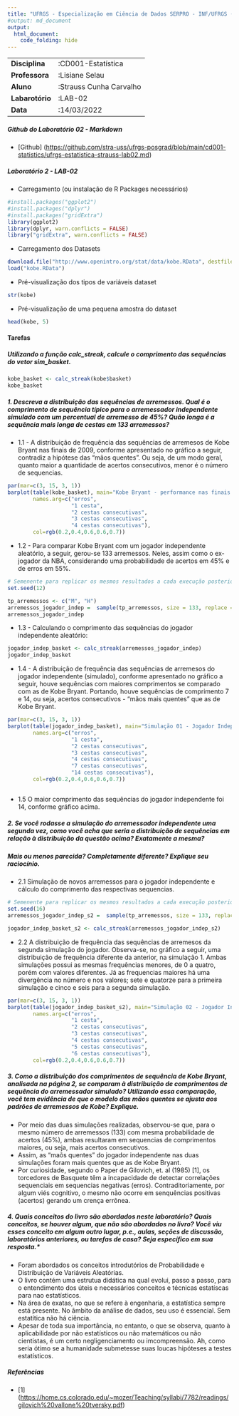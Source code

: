 ```yaml
---
title: "UFRGS - Especialização em Ciência de Dados SERPRO - INF/UFRGS (2022-2023)"
#output: md_document
output: 
  html_document:
    code_folding: hide
---
```


|                 |                         |
|-----------------|-------------------------|
| **Disciplina**  | :CD001-Estatística      |
| **Professora**  | :Lisiane Selau          |
| **Aluno**       | :Strauss Cunha Carvalho |
| **Labarotório** | :LAB-02                 |
| **Data**        | :14/03/2022             |

##### **Github do Laboratório 02 - Markdown**

-   [Github] (<https://github.com/stra-uss/ufrgs-posgrad/blob/main/cd001-statistics/ufrgs-estatistica-strauss-lab02.md>)

##### **Laboratório 2 - LAB-02**

-   Carregamento (ou instalação de R Packages necessários)

```r
#install.packages("ggplot2")
#install.packages("dplyr")
#install.packages("gridExtra")
library(ggplot2)
library(dplyr, warn.conflicts = FALSE)
library("gridExtra", warn.conflicts = FALSE)
```

-   Carregamento dos Datasets

```r
download.file("http://www.openintro.org/stat/data/kobe.RData", destfile = "kobe.RData")
load("kobe.RData")
```

-   Pré-visualização dos tipos de variáveis dataset

```r
str(kobe)
```

-   Pré-visualização de uma pequena amostra do dataset

```r
head(kobe, 5)
```

#### **Tarefas**

##### **Utilizando a função calc_streak, calcule o comprimento das sequências do vetor sim_basket.**

```r
kobe_basket <- calc_streak(kobe$basket)
kobe_basket
```

##### **1. Descreva a distribuição das sequências de arremessos. Qual é o comprimento de sequência típico para o arremessador independente simulado com um percentual de arremesso de 45%? Quão longa é a sequência mais longa de cestas em 133 arremessos?**

-   1.1 - A distribuição de frequência das sequências de arremesos de Kobe Bryant nas finais de 2009, conforme apresentado no gráfico a seguir, contradiz a hipótese das "mãos quentes". Ou seja, de um modo geral, quanto maior a quantidade de acertos consecutivos, menor é o número de sequencias.

```r
par(mar=c(3, 15, 3, 1))
barplot(table(kobe_basket), main="Kobe Bryant - performance nas finais de 2009", las=1, horiz=TRUE,
        names.arg=c("erros",
                    "1 cesta",
                    "2 cestas consecutivas",
                    "3 cestas consecutivas",
                    "4 cestas consecutivas"),
        col=rgb(0.2,0.4,0.6,0.6,0.7))
```

-   1.2 - Para comparar Kobe Bryant com um jogador independente aleatório, a seguir, gerou-se 133 arremessos. Neles, assim como o ex-jogador da NBA, considerando uma probabilidade de acertos em 45% e de erros em 55%.

```r
# Semenente para replicar os mesmos resultados a cada execução posterior
set.seed(12)
```

```r
tp_arremessos <- c("M", "H")
arremessos_jogador_indep =  sample(tp_arremessos, size = 133, replace = TRUE, prob = c(0.55, 0.45))
arremessos_jogador_indep
```

-   1.3 - Calculando o comprimento das sequências do jogador independente aleatório:

```r
jogador_indep_basket <- calc_streak(arremessos_jogador_indep)
jogador_indep_basket
```

-   1.4 - A distribuição de frequência das sequências de arremesos do jogador independente (simulado), conforme apresentado no gráfico a seguir, houve sequências com maiores comprimentos se comparado com as de Kobe Bryant. Portando, houve sequências de comprimento 7 e 14, ou seja, acertos consecutivos - "mãos mais quentes" que as de Kobe Bryant.

```r
par(mar=c(3, 15, 3, 1))
barplot(table(jogador_indep_basket), main="Simulação 01 - Jogador Independente", las=1, horiz=TRUE,
        names.arg=c("erros",
                    "1 cesta",
                    "2 cestas consecutivas",
                    "3 cestas consecutivas",
                    "4 cestas consecutivas",
                    "7 cestas consecutivas",
                    "14 cestas consecutivas"),
        col=rgb(0.2,0.4,0.6,0.6,0.7))


```

```r

```

-   1.5 O maior comprimento das sequências do jogador independente foi 14, conforme gráfico acima.

##### **2. Se você rodasse a simulação do arremessador independente uma segunda vez, como você acha que seria a distribuição de sequências em relação à distribuição da questão acima? Exatamente a mesma?**

##### **Mais ou menos parecida? Completamente diferente? Explique seu raciocínio.**

-   2.1 Simulação de novos arremessos para o jogador independente e cálculo do comprimento das respectivas sequencias.

```r
# Semenente para replicar os mesmos resultados a cada execução posterior
set.seed(16)
arremessos_jogador_indep_s2 =  sample(tp_arremessos, size = 133, replace = TRUE, prob = c(0.55, 0.45))

jogador_indep_basket_s2 <- calc_streak(arremessos_jogador_indep_s2)

```

-   2.2 A distribuição de frequência das sequências de arremesos da segunda simulação do jogador. Observa-se, no gráfico a seguir, uma distribuição de frequência diferente da anterior, na simulação 1. Ambas simulações possui as mesmas frequências menores, de 0 a quatro, porém com valores diferentes. Já as frequencias maiores há uma divergência no número e nos valores; sete e quatorze para a primeira simulação e cinco e seis para a segunda simulação.

```r
par(mar=c(3, 15, 3, 1))
barplot(table(jogador_indep_basket_s2), main="Simulação 02 - Jogador Independente", las=1, horiz=TRUE,
        names.arg=c("erros",
                    "1 cesta",
                    "2 cestas consecutivas",
                    "3 cestas consecutivas",
                    "4 cestas consecutivas",
                    "5 cestas consecutivas",
                    "6 cestas consecutivas"),
        col=rgb(0.2,0.4,0.6,0.6,0.7))
```

##### **3. Como a distribuição dos comprimentos de sequência de Kobe Bryant, analisada na página 2, se comparam à distribuição de comprimentos de sequência do arremessador simulado? Utilizando essa comparação, você tem evidência de que o modelo das mãos quentes se ajusta aos padrões de arremessos de Kobe? Explique.**

-   Por meio das duas simulações realizadas, observou-se que, para o mesmo número de arremessos (133) com mesma probabilidade de acertos (45%), ambas resultaram em sequencias de comprimentos maiores, ou seja, mais acertos consecutivos.
-   Assim, as "maõs quentes" do jogador independente nas duas simulações foram mais quentes que as de Kobe Bryant.
-   Por curiosidade, segundo o Paper de Gilovich, et. al (1985) [1], os torcedores de Basquete têm a incapacidade de detectar correlações sequenciais em sequencias negativas (erros). Contraditoriamente, por algum viés cognitivo, o mesmo não ocorre em senquências positivas (acertos) gerando um crença errônea.

##### **4. Quais conceitos do livro são abordados neste laboratório? Quais conceitos, se houver algum, que não são abordados no livro? Você viu esses conceito em algum outro lugar, p.e., aulas, seções de discussão, laboratórios anteriores, ou tarefas de casa? Seja específico em sua resposta.**\*

-   Foram abordados os conceitos introdutórios de Probabilidade e Distribuição de Variáveis Aleatórias.
-   O livro contém uma estrutua didática na qual evolui, passo a passo, para o entendimento dos úteis e necessários conceitos e técnicas estatíscas para nao estatísticos.
-   Na área de exatas, no que se refere à engenharia, a estatística sempre está presente. No âmbito da análise de dados, seu uso é essencial. Sem estatítica não há ciência.
-   Apesar de toda sua importância, no entanto, o que se observa, quanto à aplicabilidade por não estatísticos ou não matemáticos ou não cientistas, é um certo negligenciamento ou imcompreensão. Ah, como seria ótimo se a humanidade submetesse suas loucas hipóteses a testes estatísticos.

##### **Referências**

-   [1] (<https://home.cs.colorado.edu/~mozer/Teaching/syllabi/7782/readings/gilovich%20vallone%20tversky.pdf>)
